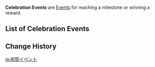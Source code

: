 {{Terminology Infobox
|image = 
|type  = Event Types
}}
'''Celebration Events''' are [[Events]] for reaching a milestone or winning a reward.

==List of Celebration Events==
{{Events by Category Table|Celebration Events}}

==Change History==
{{Change History|1.0}}

[[ja:祝賀イベント]]